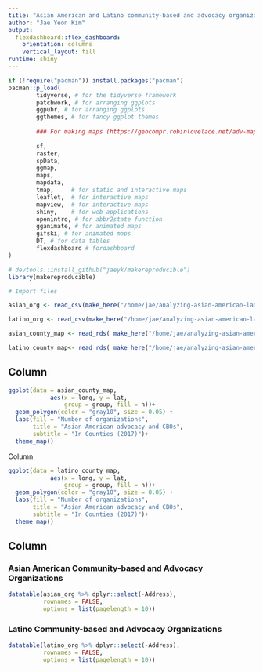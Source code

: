 ```yaml
---
title: "Asian American and Latino community-based and advocacy organizations"
author: "Jae Yeon Kim"
output: 
  flexdashboard::flex_dashboard:
    orientation: columns
    vertical_layout: fill
runtime: shiny
---
```


```r

if (!require("pacman")) install.packages("pacman")
pacman::p_load(
        tidyverse, # for the tidyverse framework
        patchwork, # for arranging ggplots 
        ggpubr, # for arranging ggplots 
        ggthemes, # for fancy ggplot themes
        
        ### For making maps (https://geocompr.robinlovelace.net/adv-map.html#animated-maps)
        
        sf,
        raster,
        spData, 
        ggmap,
        maps,
        mapdata,
        tmap,     # for static and interactive maps
        leaflet,  # for interactive maps
        mapview,  # for interactive maps
        shiny,    # for web applications
        openintro, # for abbr2state function 
        gganimate, # for animated maps
        gifski, # for animated maps
        DT, # for data tables 
        flexdashboard # fordashboard
)

# devtools::install_github("jaeyk/makereproducible")
library(makereproducible)

```


```r
# Import files 

asian_org <- read_csv(make_here("/home/jae/analyzing-asian-american-latino-civic-infrastructure/raw_data/asian_orgs.csv"))

latino_org <- read_csv(make_here("/home/jae/analyzing-asian-american-latino-civic-infrastructure/raw_data/latino_orgs.csv"))

asian_county_map <- read_rds( make_here("/home/jae/analyzing-asian-american-latino-civic-infrastructure/processed_data/asian_county_map"))

latino_county_map<- read_rds( make_here("/home/jae/analyzing-asian-american-latino-civic-infrastructure/processed_data/latino_county_map"))
```

Column {data-width=400}
-----------------------------------------------------------------------

```r
ggplot(data = asian_county_map,
            aes(x = long, y = lat,
                group = group, fill = n))+
  geom_polygon(color = "gray10", size = 0.05) +
  labs(fill = "Number of organizations",
       title = "Asian American advocacy and CBOs",
       subtitle = "In Counties (2017)")+
  theme_map()
```

Column 

```r
ggplot(data = latino_county_map,
            aes(x = long, y = lat,
                group = group, fill = n))+
  geom_polygon(color = "gray10", size = 0.05) +
  labs(fill = "Number of organizations",
       title = "Asian American advocacy and CBOs",
       subtitle = "In Counties (2017)")+
  theme_map()
```

Column
-----------------------------------------------------------------------

### Asian American Community-based and Advocacy Organizations

```r
datatable(asian_org %>% dplyr::select(-Address), 
          rownames = FALSE,
          options = list(pagelength = 10))
```

### Latino Community-based and Advocacy Organizations

```r
datatable(latino_org %>% dplyr::select(-Address), 
          rownames = FALSE,
          options = list(pagelength = 10))
```